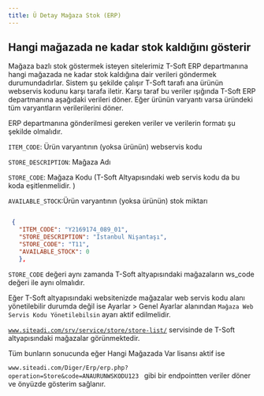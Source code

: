 ```yaml
---
title: Ü Detay Mağaza Stok (ERP)
---
```

## Hangi mağazada ne kadar stok kaldığını gösterir


Mağaza bazlı stok göstermek isteyen sitelerimiz T-Soft ERP departmanına hangi mağazada ne kadar stok kaldığına dair verileri göndermek durumundadırlar.
Sistem şu şekilde çalışır
T-Soft tarafı ana ürünün webservis kodunu karşı tarafa iletir.
Karşı taraf bu veriler ışığında T-Soft ERP departmanına aşağıdaki verileri döner.
Eğer ürünün varyantı varsa üründeki tüm varyantların verilerilerini döner.

ERP departmanına gönderilmesi gereken veriler ve verilerin  formatı şu şekilde olmalıdır.




<p>
<code>ITEM_CODE</code>: Ürün varyantının (yoksa ürünün) webservis kodu
</p>

<p>
<code>STORE_DESCRIPTION</code>: Mağaza Adı
</p>

<p>
<code>STORE_CODE</code>: Mağaza Kodu (T-Soft Altyapısındaki web servis kodu da bu koda eşitlenmelidir. )
</p>

<p>
<code>AVAILABLE_STOCK</code>:Ürün varyantının (yoksa ürünün) stok miktarı
</p>



```json title="ERP departmanına gönderilmesi gereken format"

 {
   "ITEM_CODE": "Y2169174_089_01",
   "STORE_DESCRIPTION": "İstanbul Nişantaşı",
   "STORE_CODE": "T11",
   "AVAILABLE_STOCK": 0
   },


```

<p>
<code>STORE_CODE</code> değeri aynı zamanda T-Soft altyapısındaki mağazaların ws_code değeri ile aynı olmalıdır. </p>

<p>
Eğer T-Soft altyapısındaki websitenizde mağazalar web servis kodu alanı yönetilebilir durumda değil ise Ayarlar > Genel Ayarlar alanından <code>Mağaza Web Servis Kodu Yönetilebilsin</code> ayarı aktif edilmelidir. 
</p>

 <code>www.siteadi.com/srv/service/store/store-list/</code> servisinde de T-Soft altyapısındaki mağazalar görünmektedir.  


<p>


</p>

Tüm bunların sonucunda eğer Hangi Mağazada Var lisansı aktif ise 
<p>
<code>www.siteadi.com/Diger/Erp/erp.php?operation=Store&code=ANAURUNWSKODU123 </code> gibi bir endpointten veriler döner ve önyüzde gösterim sağlanır.

</p>





        


